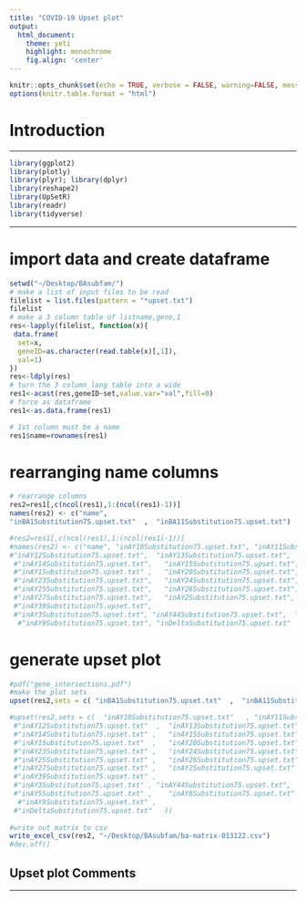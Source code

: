 ```yaml
---
title: "COVID-19 Upset plot"
output: 
  html_document:
    theme: yeti
    highlight: monochrome
    fig.align: 'center'
---
```


```r
knitr::opts_chunk$set(echo = TRUE, verbose = FALSE, warning=FALSE, message=FALSE)
options(knitr.table.format = "html")
```

# Introduction


***

```r
library(ggplot2)
library(plotly)
library(plyr); library(dplyr)
library(reshape2)
library(UpSetR)
library(readr)
library(tidyverse)


```

***

# import data and create dataframe

```r
setwd("~/Desktop/BAsubfam/")
# make a list of input files to be read
filelist = list.files(pattern = "*upset.txt")
filelist
# make a 3 column table of listname,gene,1
res<-lapply(filelist, function(x){
 data.frame(
  set=x,
  geneID=as.character(read.table(x)[,1]),
  val=1)
})
res<-ldply(res)
# turn the 3 column long table into a wide
res1<-acast(res,geneID~set,value.var="val",fill=0) 
# force as dataframe
res1<-as.data.frame(res1)

# 1st column must be a name
res1$name=rownames(res1)
```

# rearranging name columns

```r
# rearrange columns
res2=res1[,c(ncol(res1),1:(ncol(res1)-1))]
names(res2) <- c("name", 
"inBA1Substitution75.upset.txt"  ,  "inBA11Substitution75.upset.txt")

#res2=res1[,c(ncol(res1),1:(ncol(res1)-1))]
#names(res2) <- c("name", "inAY10Substitution75.upset.txt", "inAY11Substitution75.upset.txt",
#"inAY12Substitution75.upset.txt",  "inAY13Substitution75.upset.txt", 
 #"inAY14Substitution75.upset.txt",   "inAY15Substitution75.upset.txt", 
 #"inAY1Substitution75.upset.txt" ,   "inAY20Substitution75.upset.txt", 
 #"inAY23Substitution75.upset.txt",   "inAY24Substitution75.upset.txt", 
 #"inAY25Substitution75.upset.txt",   "inAY26Substitution75.upset.txt", 
 #"inAY27Substitution75.upset.txt",   "inAY2Substitution75.upset.txt",  
 #"inAY39Substitution75.upset.txt",   
 #"inAY3Substitution75.upset.txt", "inAY44Substitution75.upset.txt",  "inAY4dot2Substitution75.upset.txt",  #"inAY4Substitution75.upset.txt",  "inAY5Substitution75.upset.txt","inAY6Substitution75.upset.txt",  
  #"inAY9Substitution75.upset.txt", "inDeltaSubstitution75.upset.txt"   ) 

```
# generate upset plot

```r
#pdf("gene_intersections.pdf")
#make the plot sets
upset(res2,sets = c( "inBA1Substitution75.upset.txt"  ,  "inBA11Substitution75.upset.txt"))

#upset(res2,sets = c(  "inAY10Substitution75.upset.txt"   , "inAY11Substitution75.upset.txt"  , 
 #"inAY12Substitution75.upset.txt"  ,  "inAY13Substitution75.upset.txt"  , 
 #"inAY14Substitution75.upset.txt" ,   "inAY15Substitution75.upset.txt"  , 
 #"inAY1Substitution75.upset.txt"  ,   "inAY20Substitution75.upset.txt"  , 
 #"inAY23Substitution75.upset.txt" ,   "inAY24Substitution75.upset.txt"  , 
 #"inAY25Substitution75.upset.txt" ,   "inAY26Substitution75.upset.txt"  , 
 #"inAY27Substitution75.upset.txt" ,   "inAY2Substitution75.upset.txt"  ,  
 #"inAY39Substitution75.upset.txt" ,   
 #"inAY3Substitution75.upset.txt" , "inAY44Substitution75.upset.txt",  "inAY4dot2Substitution75.upset.txt"   #,  "inAY4Substitution75.upset.txt"   , 
 #"inAY5Substitution75.upset.txt" ,    "inAY6Substitution75.upset.txt"  ,  
  #"inAY9Substitution75.upset.txt" ,   
 #"inDeltaSubstitution75.upset.txt"   ))
 
#write out matrix to csv
write_excel_csv(res2, "~/Desktop/BAsubfam/ba-matrix-013122.csv")
#dev.off()
```

## Upset plot Comments

***
